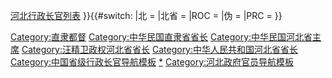 {{navbox
|name = 河北行政长官
|title = 河北行政长官（1912年至今）
|above = [[河北省政府 (消歧義)|河北政府]]
|state = {{{state|collapsed}}}
|selected = {{{1}}}
|groupstyle = text-align: left;

|group1 = {{Flagicon|ROC|1912}} [[直隶都督府]][[直隶都督|都督]]
|list1 = [[张锡銮]]（署）{{to}}[[馮國璋]]{{to}}[[赵秉钧]]（署）{{to}}[[朱家宝]]（署）

|group2 = {{Flagicon|ROC|1912}} [[直隶行政公署]]民政长
|list2 = [[张锡銮]]（署）{{to}}[[馮國璋]]（署）{{to}}[[劉若曾 (1860年)|刘若曾]]（署）{{to}}[[赵秉钧]]（署）{{to}}[[朱家宝]]

|group3 = {{nowrap begin}}附：{{Flagicon|ROC|1912}} 加将军衔督理直隶军务{{nowrap end}}
|list3 = [[朱家宝]]（署）

|group5 = {{Flagicon|ROC|1912}} [[直隶巡按使公署]]巡按使
|list5 = [[朱家宝]]

|group6 = 附：{{Flagicon|ROC|1912}} [[直隶督军署]]督军
|list6 = [[朱家宝]]（署）{{to}}[[曹錕]]{{to}}[[杨以德]]（代）{{to}}[[王承斌]]

|group7 = 附：{{Flagicon|ROC|1912}} [[督办直隶军务善后事宜]]
|list7 = [[卢永祥]]{{to}}[[李景林 (1885年)|李景林]]（署）{{to}}[[孙岳]]{{to}}[[褚玉璞]]（直隶保安司令，张宗昌任命）{{to}}[[褚玉璞]]

|group9 = {{Flagicon|ROC|1912}} [[直隶省长公署]]省长
|list9 = [[朱家宝]]{{to}}[[曹錕]]（署，[[汪士元]]暂代）{{to}}[[曹銳]]（署）{{to}}[[曹銳]]{{to}}[[杨以德]]（暂代）{{to}}[[高凌霨]]{{to}}[[王承斌]]{{to}}[[李景林 (1885年)|李景林]]{{to}}[[杨以德]]（代）{{to}}[[李景林 (1885年)|李景林]]{{to}}[[孙岳]]{{to}}[[褚玉璞]]（直隶保安司令，张宗昌任命）{{to}}[[褚玉璞]]{{to}}[[孙世伟]]

|group10 = {{Flagicon|ROC}} [[河北省政府]]主席
|list10 = [[商震]]{{to}}[[徐永昌]]{{to}}[[王樹常]]{{to}}[[于学忠]]{{to}}[[张厚琬]]（暂代）{{to}}[[商震]]{{to}}[[宋哲元]]{{to}}[[冯治安]]{{to}}[[鹿鐘麟|鹿钟麟]]{{to}}[[龐炳勛]]{{to}}[[马法五]]（代）{{to}}[[孙连仲]]{{to}}[[楚溪春]]

|group12 = {{nowrap begin}}附：{{Flagicon|ROC|1912}} [[冀東防共自治政府|冀東防共自治委員會]]委员长{{nowrap end}}<br />{{Flagicon|ROC|1912}} [[冀東防共自治政府]]政务长官
|list12 = [[殷汝耕]]

|group14 = 附：{{Flagicon|ROC}} [[冀察政务委员会]]委员长
|list14 = [[宋哲元]]{{to}}[[張自忠]]（代）

|group15 = {{Flagicon|ROC|1912}} [[File:Flag of the Republic of China-Nanjing (Peace, Anti-Communism, National Construction).svg|25px]] [[河北省公署]]省长
|list15 = [[高凌霨]]{{to}}[[吴赞周]]{{to}}[[杜锡钧]]

|group17 = [[File:Flag of the Republic of China-Nanjing (Peace, Anti-Communism, National Construction).svg|25px]] [[河北省政府]]省长
|list17 = [[陈曾栻]]（代）{{to}}[[荣臻]]

|group19 = {{Flagicon|PRC}} [[河北省人民政府]]主席
|list19 = [[杨秀峰]]{{to}}[[林铁]]

|group21 = {{Flagicon|PRC}} [[河北省人民委员会]]省长
|list21 = [[林铁]]{{to}}[[刘子厚]]

|group23 = {{Flagicon|PRC}} [[河北省革命委员会]]主任
|list23 = [[李雪峰]]{{to}}[[刘子厚]]{{to}}[[李尔重]]

|group24 = {{Flagicon|PRC}} [[河北省人民政府]]省长
|list24 = [[李尔重]]{{to}}[[刘秉彦]]（代）{{to}}[[张曙光 (1920年)|张曙光]]{{to}}[[解峰]]{{to}}[[岳岐峰]]{{to}}[[程维高]]{{to}}[[叶连松]]{{to}}[[钮茂生]]{{to}}[[季允石]]{{to}}[[郭庚茂]]{{to}}[[胡春华]]{{to}}[[陈全国]]{{to}}[[张庆伟]]{{to}}[[许勤 (1961年)|许勤]]{{to}}[[王正谱]]

|below = [[直隶总督]]{{.w}}[[河北行政长官列表]]{{中华人民共和国各省级行政区模板索引|行政长官|仅省名=yes}}
}}{{#switch:{{{1}}}
|北 = [[Category:直隶都督]]
|北省 = [[Category:中华民国直隶省省长]]
|ROC = [[Category:中华民国河北省主席]]
|伪 = [[Category:汪精卫政权河北省省长]]
|PRC = [[Category:中华人民共和国河北省省长]]
}}<noinclude>
{{collapsible option}}
[[Category:中国省级行政长官导航模板]]
[[Category:河北行政长官|*]]
[[Category:河北政府官员导航模板]]
</noinclude>